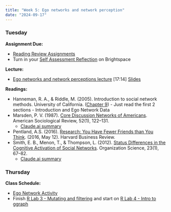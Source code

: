 ```yaml
---
title: "Week 5: Ego networks and network perception"
date: "2024-09-17"
---
```


### Tuesday

**Assignment Due:**

* [Reading Review Assignments](/syllabus/syllabus.qmd#reading-review-assignments)
* Turn in your [Self Assessment Reflection](Self-Assessment-Reflection) on Brightspace

**Lecture:**

* [Ego networks and network perceptions lecture](https://www.youtube.com/watch?v=c80su-DECKA) [17:14] [Slides](https://jeremydfoote.com/Communication-and-Social-Networks/week_5/lecture/ego_nets.html)

**Readings:**

* Hanneman, R. A., & Riddle, M. (2005). Introduction to social network methods. University of California. ([Chapter 9](https://faculty.ucr.edu/~hanneman/nettext/C9_Ego_networks.html)) - Just read the first 2 sections - Introduction and Ego Network Data
* Marsden, P. V. (1987). [Core Discussion Networks of Americans](https://www-jstor-org.ezproxy.lib.purdue.edu/stable/2095397). American Sociological Review, 52(1), 122–131. 
  * [Claude.ai summary](.pages/marsden_core_summary.html)
* Pentland, A.S. (2016). [Research: You Have Fewer Friends than You Think](https://hbr.org/2016/05/research-you-have-fewer-friends-than-you-think). (2016, May 12). Harvard Business Review. 
* Smith, E. B., Menon, T., & Thompson, L. (2012). [Status Differences in the Cognitive Activation of Social Networks](https://pubsonline-informs-org.ezproxy.lib.purdue.edu/doi/full/10.1287/orsc.1100.0643). Organization Science, 23(1), 67–82. 
  * [Claude.ai summary](.pages/smith_status_summary.html)

### Thursday

**Class Schedule:**

* [Ego Network Activity](https://github.com/jdfoote/Communication-and-Social-Networks/raw/master/activities/ego_networks/ego_analysis.qmd)
* Finish [R Lab 3 - Mutating and filtering](https://github.com/jdfoote/com_and_social_networks_labs/raw/main/lab_3_mutating_and_filtering.qmd) and start on [R Lab 4 - Intro to ggraph](https://github.com/jdfoote/com_and_social_networks_labs/raw/main/lab_4_intro_to_ggraph.qmd)
